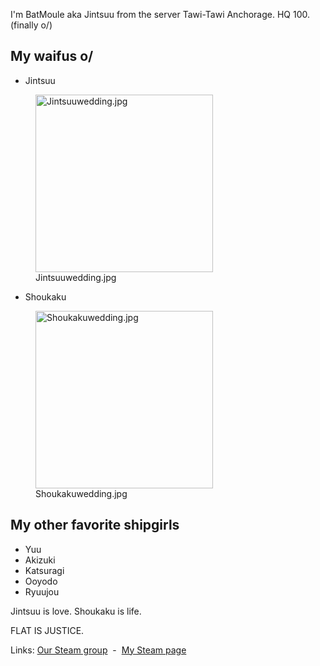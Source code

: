 
I'm BatMoule aka Jintsuu from the server Tawi-Tawi Anchorage. HQ 100. (finally o/)
==My waifus o/==

* Jintsuu
[[File:Jintsuuwedding.jpg|thumb|left|284px]]













* Shoukaku
[[File:Shoukakuwedding.jpg|thumb|left|284px]]















==My other favorite shipgirls==

* Yuu
* Akizuki
* Katsuragi
* Ooyodo
*Ryuujou


Jintsuu is love. Shoukaku is life.

FLAT IS JUSTICE.


Links: [http://steamcommunity.com/groups/kancolle-fr# Our Steam group]  -  [http://steamcommunity.com/id/BatMoule/ My Steam page]